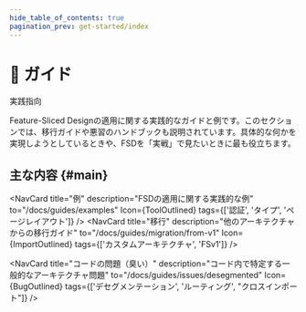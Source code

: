 ```yaml
---
hide_table_of_contents: true
pagination_prev: get-started/index
---
```


# 🎯 ガイド

<span class="badge badge--primary margin-bottom--md">実践指向</span>

<p class="summary">
Feature-Sliced Designの適用に関する実践的なガイドと例です。このセクションでは、移行ガイドや悪習のハンドブックも説明されています。具体的な何かを実現しようとしているときや、FSDを「実戦」で見たいときに最も役立ちます。
</p>

## 主な内容 {#main}


<NavCard
    title="例" 
    description="FSDの適用に関する実践的な例"
    to="/docs/guides/examples"
    Icon={ToolOutlined}
    tags={['認証', 'タイプ', 'ページレイアウト']}
/>
<NavCard
    title="移行" 
    description="他のアーキテクチャからの移行ガイド"
    to="/docs/guides/migration/from-v1"
    Icon={ImportOutlined}
    tags={['カスタムアーキテクチャ', 'FSv1']}
/>
<NavCard
    title="技術" 
    description="特定のフレームワークに焦点を当てた使用ガイド"
    to="/docs/guides/tech/with-nextjs"
    Icon={FunctionOutlined}
/>

<NavCard
    title="コードの問題（臭い）" 
    description="コード内で特定する一般的なアーキテクチャ問題"
    to="/docs/guides/issues/desegmented"
    Icon={BugOutlined}
    tags={['デセグメンテーション', 'ルーティング', "クロスインポート"]}
/>